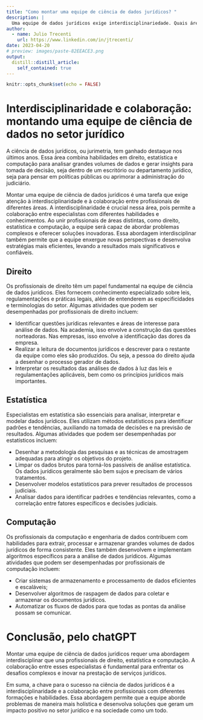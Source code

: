 ```yaml
---
title: "Como montar uma equipe de ciência de dados jurídicos? "
description: |
  Uma equipe de dados jurídicos exige interdisciplinariedade. Quais áreas precisam se associar? E o que cada área tem a contribuir?
author:
  - name: Julio Trecenti
    url: https://www.linkedin.com/in/jtrecenti/
date: 2023-04-20
# preview: images/paste-82EEACE3.png
output:
  distill::distill_article:
    self_contained: true
---
```


```r
knitr::opts_chunk$set(echo = FALSE)
```

# Interdisciplinaridade e colaboração: montando uma equipe de ciência de dados no setor jurídico

A ciência de dados jurídicos, ou jurimetria, tem ganhado destaque nos últimos anos. Essa área combina habilidades em direito, estatística e computação para analisar grandes volumes de dados e gerar insights para tomada de decisão, seja dentro de um escritório ou departamento jurídico, seja para pensar em políticas públicas ou aprimorar a administração do judiciário. 

Montar uma equipe de ciência de dados jurídicos é uma tarefa que exige atenção à interdisciplinaridade e à colaboração entre profissionais de diferentes áreas. A interdisciplinaridade é crucial nessa área, pois permite a colaboração entre especialistas com diferentes habilidades e conhecimentos. Ao unir profissionais de áreas distintas, como direito, estatística e computação, a equipe será capaz de abordar problemas complexos e oferecer soluções inovadoras. Essa abordagem interdisciplinar também permite que a equipe enxergue novas perspectivas e desenvolva estratégias mais eficientes, levando a resultados mais significativos e confiáveis.

## Direito

Os profissionais de direito têm um papel fundamental na equipe de ciência de dados jurídicos. Eles fornecem conhecimento especializado sobre leis, regulamentações e práticas legais, além de entenderem as especificidades e terminologias do setor. Algumas atividades que podem ser desempenhadas por profissionais de direito incluem:

- Identificar questões jurídicas relevantes e áreas de interesse para análise de dados. Na academia, isso envolve a construção das questões norteadoras. Nas empresas, isso envolve a identificação das dores da empresa.
- Realizar a leitura de documentos jurídicos e descrever para o restante da equipe como eles são produzidos. Ou seja, a pessoa do direito ajuda a desenhar o processo gerador de dados.
- Interpretar os resultados das análises de dados à luz das leis e regulamentações aplicáveis, bem como os princípios jurídicos mais importantes.

## Estatística

Especialistas em estatística são essenciais para analisar, interpretar e modelar dados jurídicos. Eles utilizam métodos estatísticos para identificar padrões e tendências, auxiliando na tomada de decisões e na previsão de resultados. Algumas atividades que podem ser desempenhadas por estatísticos incluem:

- Desenhar a metodologia das pesquisas e as técnicas de amostragem adequadas para atingir os objetivos do projeto.
- Limpar os dados brutos para torná-los passíveis de análise estatística. Os dados jurídicos geralmente são bem sujos e precisam de vários tratamentos.
- Desenvolver modelos estatísticos para prever resultados de processos judiciais.
- Analisar dados para identificar padrões e tendências relevantes, como a correlação entre fatores específicos e decisões judiciais.

## Computação
Os profissionais da computação e engenharia de dados contribuem com habilidades para extrair, processar e  armazenar grandes volumes de dados jurídicos de forma consistente. Eles também desenvolvem e implementam algoritmos específicos para a análise de dados jurídicos. Algumas atividades que podem ser desempenhadas por profissionais de computação incluem:

- Criar sistemas de armazenamento e processamento de dados eficientes e escaláveis;
- Desenvolver algoritmos de raspagem de dados para coletar e armazenar os documentos jurídicos.
- Automatizar os fluxos de dados para que todas as pontas da análise possam se comunicar.

# Conclusão, pelo chatGPT

Montar uma equipe de ciência de dados jurídicos requer uma abordagem interdisciplinar que una profissionais de direito, estatística e computação. A colaboração entre esses especialistas é fundamental para enfrentar os desafios complexos e inovar na prestação de serviços jurídicos. 

Em suma, a chave para o sucesso na ciência de dados jurídicos é a interdisciplinaridade e a colaboração entre profissionais com diferentes formações e habilidades. Essa abordagem permite que a equipe aborde problemas de maneira mais holística e desenvolva soluções que geram um impacto positivo no setor jurídico e na sociedade como um todo.
